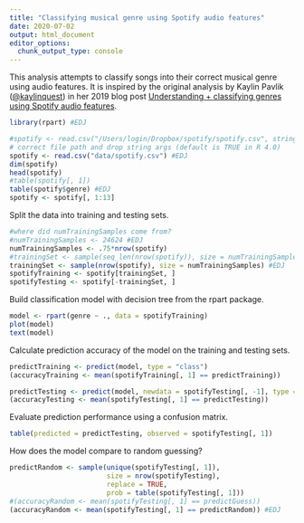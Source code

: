```yaml
---
title: "Classifying musical genre using Spotify audio features"
date: 2020-07-02
output: html_document
editor_options:
  chunk_output_type: console
---
```


This analysis attempts to classify songs into their correct musical genre using
audio features. It is inspired by the original analysis by Kaylin Pavlik
([\@kaylinquest][kaylinquest]) in her 2019 blog post [Understanding +
classifying genres using Spotify audio features][blog-post].

[kaylinquest]: https://twitter.com/kaylinquest
[blog-post]: https://www.kaylinpavlik.com/classifying-songs-genres/
```r
library(rpart) #EDJ
```

```r
#spotify <- read.csv("/Users/login/Dropbox/spotify/spotify.csv", stringsAsFactors = FALSE)
# correct file path and drop string args (default is TRUE in R 4.0)
spotify <- read.csv("data/spotify.csv") #EDJ
dim(spotify)
head(spotify)
#table(spotify[, 1])
table(spotify$genre) #EDJ
spotify <- spotify[, 1:13]
```

Split the data into training and testing sets.

```r
#where did numTrainingSamples come from?
#numTrainingSamples <- 24624 #EDJ
numTrainingSamples <- .75*nrow(spotify)
#trainingSet <- sample(seq_len(nrow(spotify)), size = numTrainingSamples)
trainingSet <- sample(nrow(spotify), size = numTrainingSamples) #EDJ
spotifyTraining <- spotify[trainingSet, ]
spotifyTesting <- spotify[-trainingSet, ]
```

Build classification model with decision tree from the rpart package.

```r
model <- rpart(genre ~ ., data = spotifyTraining)
plot(model)
text(model)
```

Calculate prediction accuracy of the model on the training and testing sets.

```r
predictTraining <- predict(model, type = "class")
(accuracyTraining <- mean(spotifyTraining[, 1] == predictTraining))

predictTesting <- predict(model, newdata = spotifyTesting[, -1], type = "class")
(accuracyTesting <- mean(spotifyTesting[, 1] == predictTesting))
```

Evaluate prediction performance using a confusion matrix.

```r
table(predicted = predictTesting, observed = spotifyTesting[, 1])
```

How does the model compare to random guessing?

```r
predictRandom <- sample(unique(spotifyTesting[, 1]),
                        size = nrow(spotifyTesting),
                        replace = TRUE,
                        prob = table(spotifyTesting[, 1]))
#(accuracyRandom <- mean(spotifyTesting[, 1] == predictGuess))
(accuracyRandom <- mean(spotifyTesting[, 1] == predictRandom)) #EDJ
```
